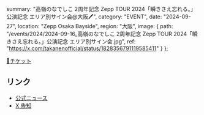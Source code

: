   summary: "高嶺のなでしこ 2周年記念 Zepp TOUR 2024「瞬きさえ忘れる。」公演記念 エリア別サイン会@大阪🖊",
  category: "EVENT",
  date: "2024-09-27",
  location: "Zepp Osaka Bayside",
  region: "大阪",
  image: {
    path: "/events/2024/2024-09-16_高嶺のなでしこ 2周年記念 Zepp TOUR 2024「瞬きさえ忘れる。」公演記念 エリア別サイン会.jpg",
    ref: "https://x.com/takanenofficial/status/1828356791119585411"
  }
};


[🎫チケット](https://ch.chara-ani.com/member_menu.aspx)

## リンク

- [公式ニュース](https://takanenonadeshiko.jp/高嶺のなでしこ-2周年記念-zepp-tour-2024-「瞬きさえ忘れる。-4/)
- [X 告知](https://x.com/takanenofficial/status/1828356791119585411)